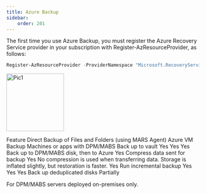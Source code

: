 ```yaml
---
title: Azure Backup
sidebar:
    order: 201
---
```


The first time you use Azure Backup, you must register the Azure Recovery Service provider in your subscription with Register-AzResourceProvider, as follows:

```powershell
Register-AzResourceProvider -ProviderNamespace "Microsoft.RecoveryServices"
```
<Image src={pic1} alt="Pic1" width="150" />

Feature	Direct Backup of Files and Folders (using MARS Agent)	Azure VM Backup	Machines or apps with DPM/MABS
Back up to vault	Yes	Yes	Yes
Back up to DPM/MABS disk, then to Azure			Yes
Compress data sent for backup	Yes	No compression is used when transferring data. Storage is inflated slightly, but restoration is faster.	Yes
Run incremental backup	Yes	Yes	Yes
Back up deduplicated disks			Partially

For DPM/MABS servers deployed on-premises only.
